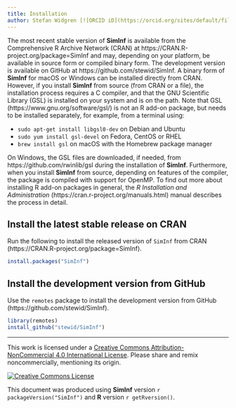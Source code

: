 ```yaml
---
title: Installation
author: Stefan Widgren [![ORCID iD](https://orcid.org/sites/default/files/images/orcid_16x16.gif)](https://orcid.org/0000-0001-5745-2284)
---
```


The most recent stable version of **SimInf** is available from the
Comprehensive R Archive Network (CRAN) at
https://CRAN.R-project.org/package=SimInf and may, depending on your
platform, be available in source form or compiled binary form.  The
development version is available on GitHub at
https://github.com/stewid/SimInf.  A binary form of **SimInf** for
macOS or Windows can be installed directly from CRAN.  However, if you
install **SimInf** from source (from CRAN or a \code{.tar.gz} file),
the installation process requires a C compiler, and that the GNU
Scientific Library (GSL) is installed on your system and is on the
path.  Note that GSL (https://www.gnu.org/software/gsl/) is not an R
add-on package, but needs to be installed separately, for example,
from a terminal using:

- `sudo apt-get install libgsl0-dev` on Debian and Ubuntu
- `sudo yum install gsl-devel` on Fedora, CentOS or RHEL
- `brew install gsl` on macOS with the Homebrew package manager

On Windows, the GSL files are downloaded, if needed, from
https://github.com/rwinlib/gsl during the installation of **SimInf**.
Furthermore, when you install **SimInf** from source, depending on
features of the compiler, the package is compiled with support for
OpenMP.  To find out more about installing R add-on packages in
general, the *R Installation and Administration*
(https://cran.r-project.org/manuals.html) manual describes the process
in detail.

## Install the latest stable release on CRAN

Run the following to install the released version of `SimInf` from
CRAN (https://CRAN.R-project.org/package=SimInf).

```r
install.packages("SimInf")
```

## Install the development version from GitHub

Use the `remotes` package to install the development version from
GitHub (https://github.com/stewid/SimInf).

```r
library(remotes)
install_github("stewid/SimInf")
```

---

This work is licensed under a <a rel="license"
href="http://creativecommons.org/licenses/by-nc/4.0/">Creative Commons
Attribution-NonCommercial 4.0 International License</a>. Please share
and remix noncommercially, mentioning its origin.

<a rel="license"
href="http://creativecommons.org/licenses/by-nc/4.0/"><img
alt="Creative Commons License" style="border-width:0"
src="https://i.creativecommons.org/l/by-nc/4.0/88x31.png" /></a><br />

This document was produced using **SimInf** version `r packageVersion("SimInf")`
and **R** version `r getRversion()`.
